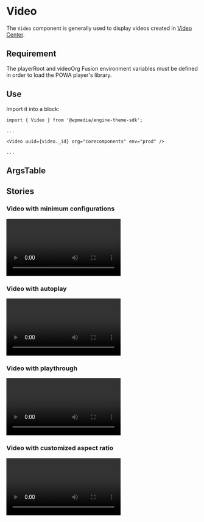 
<Meta title="Video" component={Video} />

# Video

The `Video` component is generally used to display videos created in [Video Center](https://corecomponents.arcpublishing.com/alc/arc-products/videocenter/).

## Requirement

The playerRoot and videoOrg Fusion environment variables must be defined in order to load the POWA player's library.


## Use

Import it into a block: 

```
import { Video } from '@wpmedia/engine-theme-sdk';

...

<Video uuid={video._id} org="corecomponents" env="prod" />

...

```


## ArgsTable
<ArgsTable of={Video} />

## Stories
<Story name="Basic" />

### **Video with minimum configurations**
<Canvas>
    <Story name="Video with minimum configurations">
        <Video uuid="e3fd9d65-abef-44c0-95b6-7bdfe2acc82d" org="corecomponents" env="prod" />
    </Story>
</Canvas>

### **Video with autoplay**
<Canvas>
    <Story name="Video with autoplay">
        <Video uuid="e3fd9d65-abef-44c0-95b6-7bdfe2acc82d" org="corecomponents" env="prod" autoplay />
    </Story>
</Canvas>

### **Video with playthrough**
<Canvas>
    <Story name="Video with playthrough">
        <Video uuid="e3fd9d65-abef-44c0-95b6-7bdfe2acc82d" org="corecomponents" env="prod" playthrough />
    </Story>
</Canvas>

### **Video with customized aspect ratio**
<Canvas>
    <Story name="Video with customized aspect ratio">
        <Video uuid="e3fd9d65-abef-44c0-95b6-7bdfe2acc82d" org="corecomponents" env="prod" aspectRatio={0.75} />
    </Story>
</Canvas>
